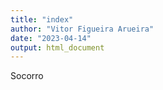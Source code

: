 ```yaml
---
title: "index"
author: "Vitor Figueira Arueira"
date: "2023-04-14"
output: html_document
---
```


Socorro

```r

```
